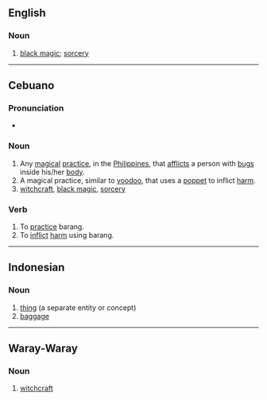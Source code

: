 ==English==
{{wikipedia|Barang (Visayan word)}}

===Noun===
{{en-noun|-}}

# {{lb|en|Philippines}} [[black magic]]; [[sorcery]]

----

==Cebuano==

===Pronunciation===
* {{hyphenation|ba|rang|lang=ceb}}

===Noun===
{{head|ceb|noun}}

# Any [[magical]] [[practice]], in the [[Philippines]], that [[afflicts]] a person with [[bugs]] inside his/her [[body]].
# A magical practice, similar to [[voodoo]], that uses a [[poppet]] to inflict [[harm]].
# [[witchcraft]], [[black magic]], [[sorcery]]

===Verb===
{{head|ceb|verb}}

# To [[practice]] barang.
# To [[inflict]] [[harm]] using barang.

----

==Indonesian==

===Noun===
{{id-noun}}

# [[thing]] (a separate entity or concept)
# [[baggage]]
#: {{uxi|id|pengambilan barang|[[baggage claim]]}}
----

==Waray-Waray==

===Noun===
{{head|war|noun}}

# [[witchcraft]]